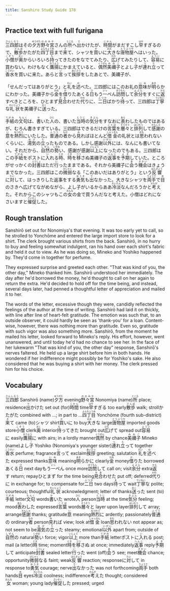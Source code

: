 ```yaml
---
title: Sanshiro Study Guide 178
---
```


## Practice text with full furigana

<p>
<ruby><rb>三四郎</rb><rt>さんしろう</rt></ruby>はその<ruby><rb>夕方</rb><rt>ゆうがた</rt></ruby><ruby><rb>野々宮</rb><rt>ののみや</rt></ruby>さんの<ruby><rb>所</rb><rt>ところ</rt></ruby>へ<ruby><rb>出</rb><rt>で</rt></ruby>かけたが、<ruby><rb>時間</rb><rt>じかん</rt></ruby>がまだすこし<ruby><rb>早</rb><rt>はや</rt></ruby>すぎるので、<ruby><rb>散歩</rb><rt>さんぽ</rt></ruby>かたがた<ruby><rb>四丁目</rb><rt>よんちょうめ</rt></ruby>まで<ruby><rb>来</rb><rt>き</rt></ruby>て、シャツを<ruby><rb>買</rb><rt>か</rt></ruby>いに<ruby><rb>大</rb><rt>おお</rt></ruby>きな<ruby><rb>唐物屋</rb><rt>とうぶつや</rt></ruby>へはいった。<ruby><rb>小僧</rb><rt>こぞう</rt></ruby>が<ruby><rb>奥</rb><rt>おく</rt></ruby>からいろいろ<ruby><rb>持</rb><rt>も</rt></ruby>ってきたのをなでてみたり、<ruby><rb>広</rb><rt>ひろ</rt></ruby>げてみたりして、<ruby><rb>容易</rb><rt>ようい</rt></ruby>に買わない。わけもなく<ruby><rb>鷹揚</rb><rt>おうよう</rt></ruby>にかまえていると、<ruby><rb>偶然</rb><rt>ぐうぜん</rt></ruby><ruby><rb>美禰子</rb><rt>みねこ</rt></ruby>とよし<ruby><rb>子</rb><rt>こ</rt></ruby>が<ruby><rb>連</rb><rt>つ</rt></ruby>れ<ruby><rb>立</rb><rt>た</rt></ruby>って<ruby><rb>香水</rb><rt>こうすい</rt></ruby>を買いに来た。あらと<ruby><rb>言</rb><rt>い</rt></ruby>って<ruby><rb>挨拶</rb><rt>あいさつ</rt></ruby>をしたあとで、美禰子が、
</p>

<p>
「せんだってはありがとう」と<ruby><rb>礼</rb><rt>れい</rt></ruby>を<ruby><rb>述</rb><rt>の</rt></ruby>べた。三四郎にはこのお礼の<ruby><rb>意味</rb><rt>いみ</rt></ruby>が<ruby><rb>明</rb><rt>あき</rt></ruby>らかにわかった。美禰子から<ruby><rb>金</rb><rt>かね</rt></ruby>を<ruby><rb>借</rb><rt>か</rt></ruby>りたあくる<ruby><rb>日</rb><rt>ひ</rt></ruby>もう<ruby><rb>一</rb><rt>いっ</rt></ruby>ぺん<ruby><rb>訪問</rb><rt>ほうもん</rt></ruby>して<ruby><rb>余分</rb><rt>よぶん</rt></ruby>をすぐに<ruby><rb>返</rb><rt>かえ</rt></ruby>すべきところを、ひとまず<ruby><rb>見合</rb><rt>みあ</rt></ruby>わせた<ruby><rb>代</rb><rt>かわ</rt></ruby>りに、<ruby><rb>二日</rb><rt>ふつか</rt></ruby>ばかり<ruby><rb>待</rb><rt>ま</rt></ruby>って、三四郎は<ruby><rb>丁寧</rb><rt>ていねい</rt></ruby>な<ruby><rb>礼状</rb><rt>れいじょう</rt></ruby>を美禰子に<ruby><rb>送</rb><rt>おく</rt></ruby>った。
</p>

<p>
<ruby><rb>手紙</rb><rt>てがみ</rt></ruby>の<ruby><rb>文句</rb><rt>もんく</rt></ruby>は、<ruby><rb>書</rb><rt>か</rt></ruby>いた<ruby><rb>人</rb><rt>ひと</rt></ruby>の、書いた<ruby><rb>当時</rb><rt>とうじ</rt></ruby>の<ruby><rb>気分</rb><rt>きぶん</rt></ruby>をすなおに<ruby><rb>表</rb><rt>あら</rt></ruby>わしたものではあるが、むろん書きすぎている。三四郎はできるだけの<ruby><rb>言葉</rb><rt>ことば</rt></ruby>を<ruby><rb>層々</rb><rt>そうそう</rt></ruby>と<ruby><rb>排列</rb><rt>はいれつ</rt></ruby>して<ruby><rb>感謝</rb><rt>かんしゃ</rt></ruby>の<ruby><rb>意</rb><rt>い</rt></ruby>を<ruby><rb>熱烈</rb><rt>ねつれつ</rt></ruby>にいたした。<ruby><rb>普通</rb><rt>ふつう</rt></ruby>の<ruby><rb>者</rb><rt>もの</rt></ruby>から<ruby><rb>見</rb><rt>み</rt></ruby>ればほとんど<ruby><rb>借金</rb><rt>しゃっきん</rt></ruby>の礼状とは<ruby><rb>思</rb><rt>おも</rt></ruby>われないくらいに、<ruby><rb>湯気</rb><rt>ゆげ</rt></ruby>の<ruby><rb>立</rb><rt>た</rt></ruby>ったものである。しかし感謝<ruby><rb>以外</rb><rt>いがい</rt></ruby>には、なんにも書いてない。それだから、<ruby><rb>自然</rb><rt>しぜん</rt></ruby>の<ruby><rb>勢</rb><rt>いきお</rt></ruby>い、感謝が感謝<ruby><rb>以上</rb><rt>いじょう</rt></ruby>になったのでもある。三四郎はこの<ruby><rb>手紙</rb><rt>てがみ</rt></ruby>をポストに<ruby><rb>入</rb><rt>い</rt></ruby>れる<ruby><rb>時</rb><rt>とき</rt></ruby>、<ruby><rb>時</rb><rt>とき</rt></ruby>を<ruby><rb>移</rb><rt>うつ</rt></ruby>さぬ美禰子の<ruby><rb>返事</rb><rt>へんじ</rt></ruby>を<ruby><rb>予期</rb><rt>よき</rt></ruby>していた。ところがせっかくの<ruby><rb>封書</rb><rt>ふうしょ</rt></ruby>はただ<ruby><rb>行</rb><rt>い</rt></ruby>ったままである。それから美禰子に<ruby><rb>会</rb><rt>あ</rt></ruby>う<ruby><rb>機会</rb><rt>きかい</rt></ruby>はきょうまでなかった。三四郎はこの<ruby><rb>微弱</rb><rt>びじゃく</rt></ruby>なる「このあいだはありがとう」という<ruby><rb>反響</rb><rt>はんきょう</rt></ruby>に<ruby><rb>対</rb><rt>たい</rt></ruby>して、はっきりした返事をする<ruby><rb>勇気</rb><rt>ゆうき</rt></ruby>も<ruby><rb>出</rb><rt>で</rt></ruby>なかった。大きなシャツを<ruby><rb>両手</rb><rt>りょうて</rt></ruby>で<ruby><rb>目</rb><rt>め</rt></ruby>のさきへ広げてながめながら、よし子がいるからああ<ruby><rb>冷淡</rb><rt>れいたん</rt></ruby>なんだろうかと<ruby><rb>考</rb><rt>かんが</rt></ruby>えた。それからこのシャツもこの<ruby><rb>女</rb><rt>おんな</rt></ruby>の金で買うんだなと考えた。小僧はどれになさいますと<ruby><rb>催促</rb><rt>さいそく</rt></ruby>した。
</p>


## Rough translation

Sanshirō set out for Nonomiya's that evening. It was too early yet to call, so he strolled to Yonchōme and entered the large import store to look for a shirt. The clerk brought various shirts from the back. Sanshirō, in no hurry to buy and feeling somewhat indulgent, ran his hand over each shirt's fabric and held it out to view. As he was doing so, Mineko and Yoshiko happened by. They'd come in together for perfume.

They expressed surprise and greeted each other. "That was kind of you, the other day," Mineko thanked him. Sanshirō understood her immediately. The day after he'd borrowed the money, he'd thought to call on her again to return the extra. He'd decided to hold off for the time being, and instead, several days later, had penned a thoughtful letter of appreciation and mailed it to her.

The words of the letter, excessive though they were, candidly reflected the feelings of the author at the time of writing. Sanshirō had laid it on thickly, with line after line of heart-felt gratitude. The emotion was such that, to an outside observer, it could hardly be seen as 'thank-you' for a loan. Content-wise, however, there was nothing more than gratitude. Even so, gratitude with such vigor was also something more. Sanshirō, from the moment he mailed his letter, looked forward to Mineko's reply. His effort, however, went unanswered, and until today he'd had no chance to see her. In the face of her lukewarm "That was kind of you, the other day" response, Sanshirō's nerves faltered. He held up a large shirt before him in both hands. He wondered if her indifference might possibly be for Yoshiko's sake. He also considered that he was buying a shirt with her money. The clerk pressed him for his choice.      


## Vocabulary

<p>
<span class="vocabstudy"><ruby><rb>三四郎</rb><rt>さんしろう</rt></ruby>&nbsp;Sanshirō (name)</span><span class="vocabstudy"><ruby><rb>夕方</rb><rt>ゆうがた</rt></ruby>&nbsp;evening</span><span class="vocabstudy"><ruby><rb>野々宮</rb><rt>ののみや</rt></ruby>&nbsp;Nonomiya (name)</span><span class="vocabstudy"><ruby><rb>所</rb><rt>ところ</rt></ruby>&nbsp;place; residence</span><span class="vocabstudy"><ruby><rb>出</rb><rt>で</rt></ruby>かけた&nbsp;set out (for)</span><span class="vocabstudy"><ruby><rb>時間</rb><rt>じかん</rt></ruby>&nbsp;time</span><span class="vocabstudy"><ruby><rb>早</rb><rt>はや</rt></ruby>すぎる&nbsp;too early</span><span class="vocabstudy"><ruby><rb>散歩</rb><rt>さんぽ</rt></ruby>&nbsp;walk; stroll</span><span class="vocabstudy">かたがた&nbsp;combined with ...; in part to ...</span><span class="vocabstudy"><ruby><rb>四丁目</rb><rt>よんちょうめ</rt></ruby>&nbsp;Yonchōme (fourth sub-district)</span><span class="vocabstudy"><ruby><rb>来</rb><rt>き</rt></ruby>て&nbsp;came (to)</span><span class="vocabstudy">シャツ&nbsp;shirt</span><span class="vocabstudy"><ruby><rb>買</rb><rt>か</rt></ruby>いに&nbsp;to buy</span><span class="vocabstudy"><ruby><rb>大</rb><rt>おお</rt></ruby>きな&nbsp;large</span><span class="vocabstudy"><ruby><rb>唐物屋</rb><rt>とうぶつや</rt></ruby>&nbsp;imported goods store</span><span class="vocabstudy"><ruby><rb>小僧</rb><rt>こぞう</rt></ruby>&nbsp;clerk</span><span class="vocabstudy"><ruby><rb>奥</rb><rt>おく</rt></ruby>&nbsp;interior</span><span class="vocabstudy"><ruby><rb>持</rb><rt>も</rt></ruby>ってきた&nbsp;brought out</span><span class="vocabstudy"><ruby><rb>広</rb><rt>ひろ</rt></ruby>げて&nbsp;spread out</span><span class="vocabstudy"><ruby><rb>容易</rb><rt>ようい</rt></ruby>に&nbsp;easily</span><span class="vocabstudy"><ruby><rb>鷹揚</rb><rt>おうよう</rt></ruby>に&nbsp;with airs; in a lordly manner</span><span class="vocabstudy"><ruby><rb>偶然</rb><rt>ぐうぜん</rt></ruby>&nbsp;by chance</span><span class="vocabstudy"><ruby><rb>美禰子</rb><rt>みねこ</rt></ruby>&nbsp;Mineko (name)</span><span class="vocabstudy">よし<ruby><rb>子</rb><rt>こ</rt></ruby>&nbsp;Yoshiko (Nonomiya's younger sister)</span><span class="vocabstudy"><ruby><rb>連</rb><rt>つ</rt></ruby>れ<ruby><rb>立</rb><rt>た</rt></ruby>って&nbsp;together</span><span class="vocabstudy"><ruby><rb>香水</rb><rt>こうすい</rt></ruby>&nbsp;perfume; fragrance</span><span class="vocabstudy"><ruby><rb>言</rb><rt>い</rt></ruby>って&nbsp;exclaim</span><span class="vocabstudy"><ruby><rb>挨拶</rb><rt>あいさつ</rt></ruby>&nbsp;greeting; salutation</span>
<span class="vocabstudy"><ruby><rb>礼</rb><rt>れい</rt></ruby>を<ruby><rb>述</rb><rt>の</rt></ruby>べた&nbsp;expressed thanks</span><span class="vocabstudy"><ruby><rb>意味</rb><rt>いみ</rt></ruby>&nbsp;meaning</span><span class="vocabstudy"><ruby><rb>明</rb><rt>あき</rt></ruby>らかに&nbsp;clearly</span><span class="vocabstudy"><ruby><rb>金</rb><rt>かね</rt></ruby>&nbsp;money</span><span class="vocabstudy"><ruby><rb>借</rb><rt>か</rt></ruby>りた&nbsp;borrowed</span><span class="vocabstudy">あくる<ruby><rb>日</rb><rt>ひ</rt></ruby>&nbsp;next day</span><span class="vocabstudy">もう<ruby><rb>一</rb><rt>いっ</rt></ruby>ぺん&nbsp;once more</span><span class="vocabstudy"><ruby><rb>訪問</rb><rt>ほうもん</rt></ruby>して&nbsp;call on; visit</span><span class="vocabstudy"><ruby><rb>余分</rb><rt>よぶん</rt></ruby>&nbsp;extra</span><span class="vocabstudy"><ruby><rb>返</rb><rt>かえ</rt></ruby>す&nbsp;return; repay</span><span class="vocabstudy">ひとまず&nbsp;for the time being</span><span class="vocabstudy"><ruby><rb>見合</rb><rt>みあ</rt></ruby>わせた&nbsp;put off; deferred</span><span class="vocabstudy"><ruby><rb>代</rb><rt>かわ</rt></ruby>りに&nbsp;in exchange for; to compensate for</span><span class="vocabstudy"><ruby><rb>二日</rb><rt>ふつか</rt></ruby>&nbsp;two days</span><span class="vocabstudy"><ruby><rb>待</rb><rt>ま</rt></ruby>って&nbsp;wait</span><span class="vocabstudy"><ruby><rb>丁寧</rb><rt>ていねい</rt></ruby>な&nbsp;polite; courteous; thoughtful</span><span class="vocabstudy"><ruby><rb>礼状</rb><rt>れいじょう</rt></ruby>&nbsp;acknowledgment; letter of thanks</span><span class="vocabstudy"><ruby><rb>送</rb><rt>おく</rt></ruby>った&nbsp;sent (to)</span>
<span class="vocabstudy"><ruby><rb>手紙</rb><rt>てがみ</rt></ruby>&nbsp;letter</span><span class="vocabstudy"><ruby><rb>文句</rb><rt>もんく</rt></ruby>&nbsp;words</span><span class="vocabstudy"><ruby><rb>書</rb><rt>か</rt></ruby>いた&nbsp;wrote</span><span class="vocabstudy"><ruby><rb>人</rb><rt>ひと</rt></ruby>&nbsp;person</span><span class="vocabstudy"><ruby><rb>当時</rb><rt>とうじ</rt></ruby>&nbsp;at the time</span><span class="vocabstudy"><ruby><rb>気分</rb><rt>きぶん</rt></ruby>&nbsp;feeling; mood</span><span class="vocabstudy"><ruby><rb>表</rb><rt>あら</rt></ruby>わした&nbsp;expressed</span><span class="vocabstudy"><ruby><rb>言葉</rb><rt>ことば</rt></ruby>&nbsp;words</span><span class="vocabstudy"><ruby><rb>層々</rb><rt>そうそう</rt></ruby>と&nbsp;layer upon layer</span><span class="vocabstudy"><ruby><rb>排列</rb><rt>はいれつ</rt></ruby>して&nbsp;array; arrange</span><span class="vocabstudy"><ruby><rb>感謝</rb><rt>かんしゃ</rt></ruby>&nbsp;thanks; gratitude</span><span class="vocabstudy"><ruby><rb>意</rb><rt>い</rt></ruby>&nbsp;meaning</span><span class="vocabstudy"><ruby><rb>熱烈</rb><rt>ねつれつ</rt></ruby>に&nbsp;ardently; passionately</span><span class="vocabstudy"><ruby><rb>普通</rb><rt>ふつう</rt></ruby>の&nbsp;ordinary</span><span class="vocabstudy"><ruby><rb>者</rb><rt>もの</rt></ruby>&nbsp;person</span><span class="vocabstudy"><ruby><rb>見</rb><rt>み</rt></ruby>れば&nbsp;view; look at</span><span class="vocabstudy"><ruby><rb>借金</rb><rt>しゃっきん</rt></ruby>&nbsp;loan</span><span class="vocabstudy"><ruby><rb>思</rb><rt>おも</rt></ruby>われない&nbsp;not appear as; not seem to be</span><span class="vocabstudy"><ruby><rb>湯気</rb><rt>ゆげ</rt></ruby>の<ruby><rb>立</rb><rt>た</rt></ruby>った&nbsp;steamy; emotional</span><span class="vocabstudy"><ruby><rb>以外</rb><rt>いがい</rt></ruby>&nbsp;apart from; outside of</span><span class="vocabstudy"><ruby><rb>自然</rb><rt>しぜん</rt></ruby>の&nbsp;natural</span><span class="vocabstudy"><ruby><rb>勢</rb><rt>いきお</rt></ruby>い&nbsp;force; vigor</span><span class="vocabstudy"><ruby><rb>以上</rb><rt>いじょう</rt></ruby>&nbsp;more than</span><span class="vocabstudy"><ruby><rb>手紙</rb><rt>てがみ</rt></ruby>&nbsp;letter</span><span class="vocabstudy">ポストに<ruby><rb>入</rb><rt>い</rt></ruby>れる&nbsp;post; mail (a letter)</span><span class="vocabstudy"><ruby><rb>時</rb><rt>とき</rt></ruby>&nbsp;time; moment</span><span class="vocabstudy"><ruby><rb>時</rb><rt>とき</rt></ruby>を<ruby><rb>移</rb><rt>うつ</rt></ruby>さぬ&nbsp;at once; immediately</span><span class="vocabstudy"><ruby><rb>返事</rb><rt>へんじ</rt></ruby>&nbsp;reply</span><span class="vocabstudy"><ruby><rb>予期</rb><rt>よき</rt></ruby>して&nbsp;anticipate</span><span class="vocabstudy"><ruby><rb>封書</rb><rt>ふうしょ</rt></ruby>&nbsp;sealed letter</span><span class="vocabstudy"><ruby><rb>行</rb><rt>い</rt></ruby>った&nbsp;went (off)</span><span class="vocabstudy"><ruby><rb>会</rb><rt>あ</rt></ruby>う&nbsp;see; meet</span><span class="vocabstudy"><ruby><rb>機会</rb><rt>きかい</rt></ruby>&nbsp;chance; opportunity</span><span class="vocabstudy"><ruby><rb>微弱</rb><rt>びじゃく</rt></ruby>なる&nbsp;faint; weak</span><span class="vocabstudy"><ruby><rb>反響</rb><rt>はんきょう</rt></ruby>&nbsp;reaction; response</span><span class="vocabstudy">に<ruby><rb>対</rb><rt>たい</rt></ruby>して&nbsp;in response to</span><span class="vocabstudy"><ruby><rb>勇気</rb><rt>ゆうき</rt></ruby>&nbsp;courage; nerve</span><span class="vocabstudy"><ruby><rb>出</rb><rt>で</rt></ruby>なかった&nbsp;was not forthcoming</span><span class="vocabstudy"><ruby><rb>両手</rb><rt>りょうて</rt></ruby>&nbsp;both hands</span><span class="vocabstudy"><ruby><rb>目</rb><rt>め</rt></ruby>&nbsp;eyes</span><span class="vocabstudy"><ruby><rb>冷淡</rb><rt>れいたん</rt></ruby>&nbsp;coolness; indifference</span><span class="vocabstudy"><ruby><rb>考</rb><rt>かんが</rt></ruby>えた&nbsp;thought; considered</span><span class="vocabstudy"><ruby><rb>女</rb><rt>おんな</rt></ruby>&nbsp;woman; young lady</span><span class="vocabstudy"><ruby><rb>催促</rb><rt>さいそく</rt></ruby>した&nbsp;pressed; urged</span>
</p>
